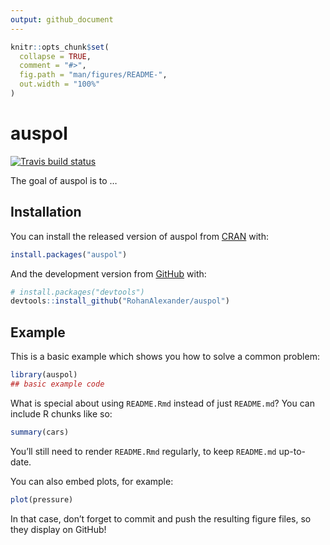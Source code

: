 ```yaml
---
output: github_document
---
```


<!-- README.md is generated from README.Rmd. Please edit that file -->

```r
knitr::opts_chunk$set(
  collapse = TRUE,
  comment = "#>",
  fig.path = "man/figures/README-",
  out.width = "100%"
)
```
# auspol

<!-- badges: start -->
[![Travis build status](https://travis-ci.org/RohanAlexander/auspol.svg?branch=master)](https://travis-ci.org/RohanAlexander/auspol)
<!-- badges: end -->

The goal of auspol is to ...

## Installation

You can install the released version of auspol from [CRAN](https://CRAN.R-project.org) with:

``` r
install.packages("auspol")
```

And the development version from [GitHub](https://github.com/) with:

``` r
# install.packages("devtools")
devtools::install_github("RohanAlexander/auspol")
```
## Example

This is a basic example which shows you how to solve a common problem:

```r
library(auspol)
## basic example code
```

What is special about using `README.Rmd` instead of just `README.md`? You can include R chunks like so:

```r
summary(cars)
```

You'll still need to render `README.Rmd` regularly, to keep `README.md` up-to-date.

You can also embed plots, for example:

```r
plot(pressure)
```

In that case, don't forget to commit and push the resulting figure files, so they display on GitHub!
